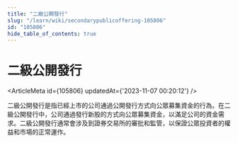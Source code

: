 ```yaml
---
title: "二級公開發行"
slug: "/learn/wiki/secondarypublicoffering-105806"
id: "105806"
hide_table_of_contents: true
---
```



# 二級公開發行

<ArticleMeta id={105806} updatedAt={'2023-11-07 00:20:12'} />
<div className='border-solid border-b border-t-0 my-4 border-[var(--ifm-color-gray-300)]' />

二級公開發行是指已經上市的公司通過公開發行方式向公眾募集資金的行為。在二級公開發行中，公司通過發行新股的方式向公眾募集資金，以滿足公司的資金需求。二級公開發行通常會涉及到證券交易所的審批和監管，以保證公眾投資者的權益和市場的正常運作。
